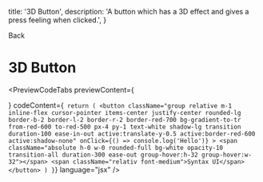 
  title: '3D Button',
  description:
    'A button which has a 3D effect and gives a press feeling when clicked.',
}

<Link className="flex flex-row items-center" href="/docs/components/button">
  <ChevronLeft size={17} />
  Back
</Link>

# 3D Button

<PreviewCodeTabs
  previewContent={
    <div className="group flex w-full items-center justify-center gap-3">
      <ThreeDButton />
    </div>
  }
  codeContent={` 
  return (
    <button
      className="group relative m-1 inline-flex cursor-pointer items-center justify-center rounded-lg border-b-2 border-l-2 border-r-2 border-red-700 bg-gradient-to-tr from-red-600 to-red-500 px-4 py-1 text-white shadow-lg transition duration-100 ease-in-out active:translate-y-0.5 active:border-red-600 active:shadow-none"
      onClick={() => console.log('Hello')}
    >
      <span className="absolute h-0 w-0 rounded-full bg-white opacity-10 transition-all duration-300 ease-out group-hover:h-32 group-hover:w-32"></span>
      <span className="relativ font-medium">Syntax UI</span>
    </button>
  )
}
`}
  language="jsx"
/>
